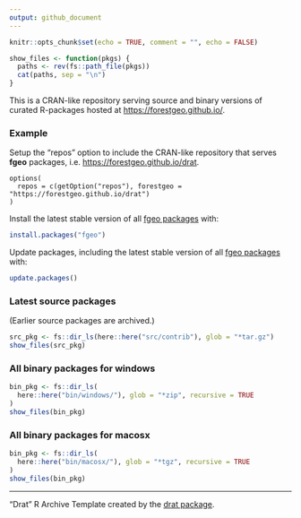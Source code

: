 ```yaml
---
output: github_document
---
```


```r
knitr::opts_chunk$set(echo = TRUE, comment = "", echo = FALSE)

show_files <- function(pkgs) {
  paths <- rev(fs::path_file(pkgs))
  cat(paths, sep = "\n")
}
```

This is a CRAN-like repository serving source and binary versions of curated R-packages hosted at <https://forestgeo.github.io/>.

### Example

Setup the "repos" option to include the CRAN-like repository that serves __fgeo__ packages, i.e.  <https://forestgeo.github.io/drat>.

```
options(
  repos = c(getOption("repos"), forestgeo = "https://forestgeo.github.io/drat")
)
```

Install the latest stable version of all [fgeo packages](https://forestgeo.github.io/fgeo/) with:

```R
install.packages("fgeo")
```

Update packages, including the latest stable version of all [fgeo packages](https://forestgeo.github.io/fgeo/) with:

```R
update.packages()
```

### Latest source packages

(Earlier source packages are archived.)

```r
src_pkg <- fs::dir_ls(here::here("src/contrib"), glob = "*tar.gz")
show_files(src_pkg)
```

### All binary packages for windows

```r
bin_pkg <- fs::dir_ls(
  here::here("bin/windows/"), glob = "*zip", recursive = TRUE
)
show_files(bin_pkg)
```

### All binary packages for macosx

```r
bin_pkg <- fs::dir_ls(
  here::here("bin/macosx/"), glob = "*tgz", recursive = TRUE
)
show_files(bin_pkg)
```

---

"Drat" R Archive Template created by the [drat package](https://CRAN.R-project.org/package=drat).

